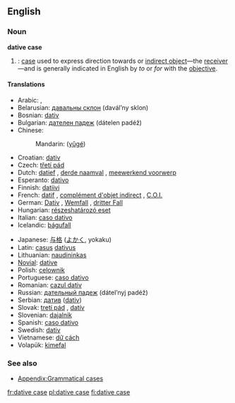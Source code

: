 ==English==
{{wikipedia}}

===Noun===
'''dative case'''

# {{grammar}}: [[case]] used to express direction towards or [[indirect object]]—the [[receiver]]—and is generally indicated in English by ''to'' or ''for'' with the [[objective]].

====Translations====
{{trans-top|gramatical case}}
*Arabic: {{ARchar|[[حالة المفعول له|حَالةُ المَفْعُولُ لَهُ]]}} {{IPAchar|(ħáːltu l-mafʕúːlu láhu)}} {{f}}, {{ARchar|[[حالة من حالات النصب|حَالَة مِنْ حَالاَتُ النُّصْب]]}} {{IPAchar|(ħáːla min al-ħaláːtu n-núʂb)}} {{f}}
*Belarusian: [[давальны склон]] (davál’ny sklon) {{m}}
*Bosnian: [[dativ]] {{m}}
*Bulgarian: [[дателен падеж]] (dátelen padéž) {{m}}
*Chinese:
*:Mandarin: {{zh-ts|與格|与格}} ([[yǔgé]])
*Croatian: [[dativ]] {{m}}
*Czech: [[třetí pád]] {{m}}
*Dutch: [[datief]] {{m}}, [[derde naamval]] {{m}}, [[meewerkend voorwerp]] {{n}}
*Esperanto: [[dativo]]
*Finnish: [[datiivi]]
*French: [[datif]] {{m}}, [[complément d'objet indirect]] {{m}}, [[C.O.I.]] {{m}}
*German: [[Dativ]] {{m}}, [[Wemfall]] {{m}}, [[dritter Fall]] {{m}}
*Hungarian: [[részeshatározó eset]]
*Italian: [[caso dativo]] {{m}}
*Icelandic: [[þágufall]] {{n}}
{{trans-mid}}
*Japanese: [[与格]] ([[よかく]], yokaku)
*Latin: [[casus]] [[dativus]] {{m}}
*Lithuanian: [[naudininkas]] {{m}}
*[[Novial]]: [[dative]]
*Polish: [[celownik]] {{m}}
*Portuguese: [[caso dativo]] {{m}}
*Romanian: [[cazul dativ]] {{m}}
*Russian: [[дательный падеж]] (dátel’nyj padéž) {{m}}
*Serbian: [[датив]] ([[dativ]]) {{m}}
*Slovak: [[tretí pád]] {{m}}, [[datív]] {{m}}
*Slovenian: [[dajalnik]] {{m}}
*Spanish: [[caso dativo]] {{m}}
*Swedish: [[dativ]]
*Vietnamese: [[dữ cách]]
*Volapük: [[kimefal]]
{{trans-bottom}}

===See also===
*[[Appendix:Grammatical cases]]

[[fr:dative case]]
[[pl:dative case]]
[[fi:dative case]]